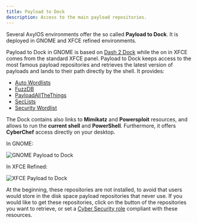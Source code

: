 ```yaml
---
title: Payload to Dock
description: Access to the main payload repositories.
---
```


Several AxylOS environments offer the so called **Payload to Dock**. It is deployed in GNOME and XFCE refined environments.

Payload to Dock in GNOME is based on [Dash 2 Dock](https://github.com/micheleg/dash-to-dock) while the on in XFCE comes from the standard XFCE panel. Payload to Dock keeps access to the most famous payload repositories and retrieves the latest version of payloads and lands to their path directly by the shell. It provides:
* [Auto Wordlists](https://github.com/carlospolop/Auto_Wordlists)
* [FuzzDB](https://github.com/fuzzdb-project/fuzzdb)
* [PayloadAllTheThings](https://github.com/swisskyrepo/PayloadsAllTheThings)
* [SecLists](https://github.com/danielmiessler/SecLists)
* [Security Wordlist](https://github.com/DragonJAR/Security-Wordlist)

The Dock contains also links to **Mimikatz** and **Powersploit** resources, and allows to run the **current shell** and **PowerShell**. Furthermore, it offers **CyberChef** access directly on your desktop.

In GNOME:

![GNOME Payload to Dock](@assets/images/payload-dock.png)

In XFCE Refined:

![XFCE Payload to Dock](@assets/images/xfce-well-menudock.png)

At the beginning, these repositories are not installed, to avoid that users would store in the disk space payload repositories that never use. If you would like to get these repositories, click on the button of the repositories you want to retrieve, or set a [Cyber Security role](/en/resources/AxylOS-welcome/#cyber-security-roles) compliant with these resources.

<ImageComponent />
